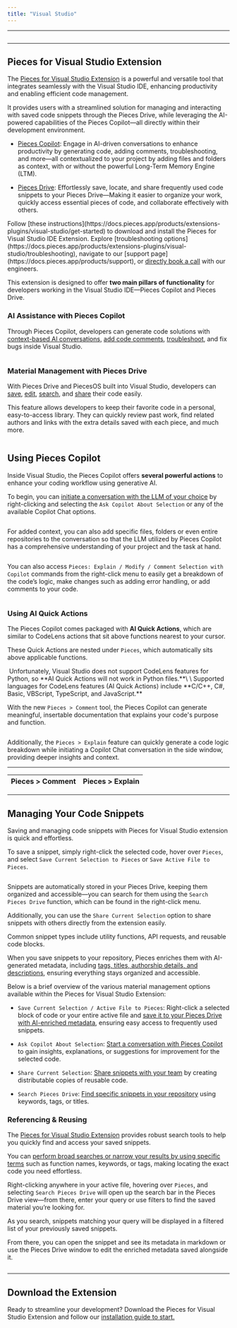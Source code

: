 ```yaml
---
title: "Visual Studio"
---
```


***

<Image src="https://storage.googleapis.com/hashnode_product_documentation_assets/visual_studio_extension_assets/visual_studio_extension_MAIN/icons_banners/visual-studio.png" alt="" align="center" fullwidth="true" />

***

## Pieces for Visual Studio Extension

The <a target="_blank" href="https://marketplace.visualstudio.com/items?itemName=MeshIntelligentTechnologiesInc.pieces-vscode">Pieces for Visual Studio Extension</a> is a powerful and versatile tool that integrates seamlessly with the Visual Studio IDE, enhancing productivity and enabling efficient code management.

It provides users with a streamlined solution for managing and interacting with saved code snippets through the Pieces Drive, while leveraging the AI-powered capabilities of the Pieces Copilot—all directly within their development environment.

* [Pieces Copilot](https://docs.pieces.app/products/extensions-plugins/visual-studio/copilot): Engage in AI-driven conversations to enhance productivity by generating code, adding comments, troubleshooting, and more—all contextualized to your project by adding files and folders as context, with or without the powerful Long-Term Memory Engine (LTM).

* [Pieces Drive](https://docs.pieces.app/products/extensions-plugins/visual-studio/drive): Effortlessly save, locate, and share frequently used code snippets to your Pieces Drive—Making it easier to organize your work, quickly access essential pieces of code, and collaborate effectively with others.

<CardGroup cols={2}>
  <Card title="Getting Started" image="https://cdn.hashnode.com/res/hashnode/image/upload/v1738594724152/53e7f635-9e95-4d4b-8a8a-21f2b5a69f6b.png">
    Follow [these instructions](https://docs.pieces.app/products/extensions-plugins/visual-studio/get-started) to download and install the Pieces for Visual Studio IDE Extension.
  </Card>

  <Card title="Support & Troubleshooting" image="https://cdn.hashnode.com/res/hashnode/image/upload/v1738291474469/028feb3e-99e7-433b-8ff8-300d49b22d14.webp">
    Explore [troubleshooting options](https://docs.pieces.app/products/extensions-plugins/visual-studio/troubleshooting), navigate to our [support page](https://docs.pieces.app/products/support), or <a target="_blank" href="https://calendar.google.com/calendar/u/0/appointments/schedules/AcZssZ22WJ2Htd2wRMJhueCNYc0xbFBFCAN-khijcuoXACd_Uux3wIhgZeGkzDRcqD3teamAI-CwCHpr">directly book a call</a> with our engineers.
  </Card>
</CardGroup>

<guides-overview-card />

This extension is designed to offer **two main pillars of functionality** for developers working in the Visual Studio IDE—Pieces Copilot and Pieces Drive.

### AI Assistance with Pieces Copilot

Through Pieces Copilot, developers can generate code solutions with [context-based AI conversations](https://docs.pieces.app/products/extensions-plugins/visual-studio/copilot/chat), [add code comments](https://docs.pieces.app/products/extensions-plugins/visual-studio/copilot/documenting-code), <a target="_blank" href="https://docs.pieces.app/products/extensions-plugins/visual-studio/troubleshooting">troubleshoot</a>, and fix bugs inside Visual Studio.

<Image src="https://storage.googleapis.com/hashnode_product_documentation_assets/visual_studio_extension_assets/visual_studio_extension_MAIN/pieces_highlighted_showing_pieces_options.png" alt="" align="center" fullwidth="true" />

### Material Management with Pieces Drive

With Pieces Drive and PiecesOS built into Visual Studio, developers can [save](https://docs.pieces.app/products/extensions-plugins/visual-studio/drive/save-snippets), [edit](https://docs.pieces.app/products/extensions-plugins/visual-studio/drive/edit-update), [search](https://docs.pieces.app/products/extensions-plugins/visual-studio/drive/search-reuse), and [share](https://docs.pieces.app/products/extensions-plugins/visual-studio/drive/sharing) their code easily.

This feature allows developers to keep their favorite code in a personal, easy-to-access library. They can quickly review past work, find related authors and links with the extra details saved with each piece, and much more.

<Image src="https://storage.googleapis.com/hashnode_product_documentation_assets/visual_studio_extension_assets/visual_studio_extension_MAIN/snippet_saved_materials_open_in_sidebar.png" alt="" align="center" fullwidth="true" />

## Using Pieces Copilot

Inside Visual Studio, the Pieces Copilot offers **several powerful actions** to enhance your coding workflow using generative AI.

To begin, you can [initiate a conversation with the LLM of your choice](https://docs.pieces.app/products/extensions-plugins/visual-studio/copilot/chat) by right-clicking and selecting the `Ask Copilot About Selection` or any of the available Copilot Chat options.

<Image src="https://storage.googleapis.com/hashnode_product_documentation_assets/visual_studio_extension_assets/visual_studio_extension_MAIN/right_click_asking_about_something.gif" alt="" align="center" fullwidth="true" />

For added context, you can also add specific files, folders or even entire repositories to the conversation so that the LLM utilized by Pieces Copilot has a comprehensive understanding of your project and the task at hand.

<Image src="https://storage.googleapis.com/hashnode_product_documentation_assets/visual_studio_extension_assets/visual_studio_extension_MAIN/add_folders_to_context.png" alt="" align="center" fullwidth="true" />

You can also access `Pieces: Explain / Modify / Comment Selection with Copilot` commands from the right-click menu to easily get a breakdown of the code’s logic, make changes such as adding error handling, or add comments to your code.

<Image src="https://storage.googleapis.com/hashnode_product_documentation_assets/visual_studio_extension_assets/visual_studio_extension_MAIN/hovering_explain.png" alt="" align="center" fullwidth="true" />

### Using AI Quick Actions

The Pieces Copilot comes packaged with **AI Quick Actions**, which are similar to CodeLens actions that sit above functions nearest to your cursor.

These Quick Actions are nested under `Pieces`, which automatically sits above applicable functions.

<Image src="https://storage.googleapis.com/hashnode_product_documentation_assets/visual_studio_extension_assets/visual_studio_extension_MAIN/nested_pieces_in_function.png" alt="" align="center" fullwidth="true" />

<Callout type="alert">
  Unfortunately, Visual Studio does not support CodeLens features for Python, so **AI Quick Actions will not work in Python files.**\
  \
  Supported languages for CodeLens features (AI Quick Actions) include **C/C++, C#, Basic, VBScript, TypeScript, and JavaScript.**
</Callout>

With the new `Pieces > Comment` tool, the Pieces Copilot can generate meaningful, insertable documentation that explains your code's purpose and function.

<Image src="https://storage.googleapis.com/hashnode_product_documentation_assets/visual_studio_extension_assets/visual_studio_extension_MAIN/using_ai_quick_actions.png" alt="" align="center" fullwidth="true" />

Additionally, the `Pieces > Explain` feature can quickly generate a code logic breakdown while initiating a Copilot Chat conversation in the side window, providing deeper insights and context.

***

| Pieces > Comment | Pieces > Explain |
| ---------------- | ---------------- |

***

## Managing Your Code Snippets

Saving and managing code snippets with Pieces for Visual Studio extension is quick and effortless.

To save a snippet, simply right-click the selected code, hover over `Pieces`, and select `Save Current Selection to Pieces` or `Save Active File to Pieces`.

<Image src="https://storage.googleapis.com/hashnode_product_documentation_assets/visual_studio_extension_assets/visual_studio_extension_MAIN/material_management_redo.png" alt="" align="center" fullwidth="true" />

Snippets are automatically stored in your Pieces Drive, keeping them organized and accessible—you can search for them using the `Search Pieces Drive` function, which can be found in the right-click menu.

Additionally, you can use the `Share Current Selection` option to share snippets with others directly from the extension easily.

<Callout type="tip">
  Common snippet types include utility functions, API requests, and reusable code blocks.
</Callout>

When you save snippets to your repository, Pieces enriches them with AI-generated metadata, including [tags, titles, authorship details, and descriptions](https://docs.pieces.app/products/extensions-plugins/visual-studio/drive/save-snippets#whats-stored-when-you-save-a-snippet), ensuring everything stays organized and accessible.

Below is a brief overview of the various material management options available within the Pieces for Visual Studio Extension:

* `Save Current Selection / Active File to Pieces`: Right-click a selected block of code or your entire active file and [save it to your Pieces Drive with AI-enriched metadata](https://docs.pieces.app/products/extensions-plugins/visual-studio/drive/save-snippets#whats-stored-when-you-save-a-snippet), ensuring easy access to frequently used snippets.

* `Ask Copilot About Selection`: [Start a conversation with Pieces Copilot](https://docs.pieces.app/products/extensions-plugins/visual-studio/copilot/chat#accessing-copilot-chat-in-vs-code) to gain insights, explanations, or suggestions for improvement for the selected code.

* `Share Current Selection`: [Share snippets with your team](https://docs.pieces.app/products/extensions-plugins/visual-studio/drive/sharing) by creating distributable copies of reusable code.

* `Search Pieces Drive`: [Find specific snippets in your repository](https://docs.pieces.app/products/extensions-plugins/visual-studio/drive/search-reuse#via-search-feature) using keywords, tags, or titles.

### **Referencing & Reusing**

The <a target="_blank" href="https://marketplace.visualstudio.com/items?itemName=MeshIntelligentTechnologiesInc.pieces-vscode">Pieces for Visual Studio Extension</a> provides robust search tools to help you quickly find and access your saved snippets.

You can [perform broad searches or narrow your results by using specific terms](https://docs.pieces.app/products/extensions-plugins/visual-studio/drive/search-reuse#via-search-feature) such as function names, keywords, or tags, making locating the exact code you need effortless.

Right-clicking anywhere in your active file, hovering over `Pieces`, and selecting `Search Pieces Drive` will open up the search bar in the Pieces Drive view—from there, enter your query or use filters to find the saved material you’re looking for.

As you search, snippets matching your query will be displayed in a filtered list of your previously saved snippets.

From there, you can open the snippet and see its metadata in markdown or use the Pieces Drive window to edit the enriched metadata saved alongside it.

<Image src="https://storage.googleapis.com/hashnode_product_documentation_assets/visual_studio_extension_assets/visual_studio_extension_MAIN/snippet_saved_materials_open_in_sidebar.png" alt="" align="center" fullwidth="true" />

***

## Download the Extension

Ready to streamline your development? Download the Pieces for Visual Studio Extension and follow our [installation guide to start.](https://docs.pieces.app/products/extensions-plugins/visual-studio/get-started)

